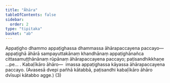 ```yaml
---
title: "Āhāra"
tableOfContents: false
sidebar:
  order: 2
type: "tipitaka"
basket: "ab"
---
```



<DynamicBreadcrumb />

<Division number="80">

<Paragraph number="720">
Appaṭigho dhammo appaṭighassa dhammassa āhārapaccayena paccayo—  appaṭighā āhārā sampayuttakānaṃ khandhānaṃ appaṭighānañca cittasamuṭṭhānānaṃ rūpānaṃ āhārapaccayena paccayo; paṭisandhikkhaṇe …pe… . <Emphasis>Kabaḷīkāro āhāro</Emphasis>—  imassa appaṭighassa kāyassa āhārapaccayena paccayo. (Avasesā dvepi pañhā kātabbā, paṭisandhi kabaḷīkāro āhāro dvīsupi kātabbo agge.) (3)
</Paragraph>
</Division>